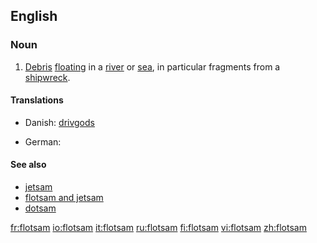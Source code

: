 ==English==

===Noun===
{{en-noun|-}}

# [[debris|Debris]] [[float]]ing in a [[river]] or [[sea]], in particular fragments from a [[shipwreck]].

====Translations====
{{top}}
*Danish: [[drivgods]] {{n}}
{{mid}}
* German: {{t|de|Treibgut|n}}
{{bottom}}

====See also====
*[[jetsam]]
*[[flotsam and jetsam]]
*[[dotsam]]

[[fr:flotsam]]
[[io:flotsam]]
[[it:flotsam]]
[[ru:flotsam]]
[[fi:flotsam]]
[[vi:flotsam]]
[[zh:flotsam]]